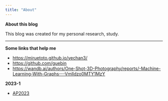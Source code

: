 ```yaml
---
title: "About"
---
```


**About this blog**

This blog was created for my personal research, study. 

---



**Some links that help me**


- <https://miruetoto.github.io/yechan3/>
- <https://github.com/guebin>
- <https://wandb.ai/authors/One-Shot-3D-Photography/reports/-Machine-Learning-With-Graphs---Vmlldzo0MTY1MzY>


**2023-1**

- [AP2023](https://guebin.github.io/AP2023/)